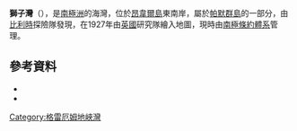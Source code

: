 {{coord|64|40|S|63|9|W|source:GNIS|display=title}}

'''獅子灣'''（{{lang-en|Lion Sound}}），是[[南極洲|南極洲]]的海灣，位於[[昂韋爾島|昂韋爾島]]東南岸，屬於[[帕默群島|帕默群島]]的一部分，由[[比利時|比利時]]探險隊發現，在1927年由[[英國|英國]]研究隊繪入地圖，現時由[[南極條約體系|南極條約體系]]管理。

==參考資料==
*{{cite gnis | type = antarid | id = 8879| name = Lion Sound | accessdate = 2013-06-19}}
*{{usgs-gazetteer|id=8879}}

{{Antarctica-geo-stub}}
{{DEFAULTSORT:Lion}}
[[Category:格雷厄姆地峽灣|Category:格雷厄姆地峽灣]]